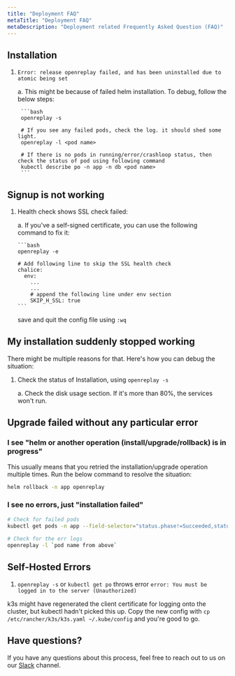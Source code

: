 ```yaml
---
title: "Deployment FAQ"
metaTitle: "Deployment FAQ"
metaDescription: "Deployment related Frequently Asked Question (FAQ)"
---
```


## Installation

1. `Error: release openreplay failed, and has been uninstalled due to atomic being set`

    a. This might be because of failed helm installation. To debug, follow the below steps:

        ```bash
        openreplay -s

        # If you see any failed pods, check the log. it should shed some light.
        openreplay -l <pod name>

        # If there is no pods in running/error/crashloop status, then check the status of pod using following command
        kubectl describe po -n app -n db <pod name>
        ```

## Signup is not working

1. Health check shows SSL check failed:
  
   a. If you've a self-signed certificate, you can use the following command to fix it:

       ```bash
       openreplay -e

       # Add following line to skip the SSL health check
       chalice:
         env:
           ...
           ...
           # append the following line under env section
           SKIP_H_SSL: true
       ```

    save and quit the config file using `:wq`
    

## My installation suddenly stopped working
   
There might be multiple reasons for that. Here's how you can debug the situation:

1. Check the status of Installation, using `openreplay -s`

    a. Check the disk usage section. If it's more than 80%, the services won't run.

## Upgrade failed without any particular error
   
### I see "helm or another operation (install/upgrade/rollback) is in progress"

This usually means that you retried the installation/upgrade operation multiple times. Run the below command to resolve the situation:

```bash
helm rollback -n app openreplay
```

### I see no errors, just "installation failed"

```bash
# Check for failed pods
kubectl get pods -n app --field-selector="status.phase!=Succeeded,status.phase!=Running" -o custom-columns="POD:metadata.name"
        
# Check for the err logs
openreplay -l `pod name from above`
 ```

## Self-Hosted Errors

1. `openreplay -s` or `kubectl get po` throws error `error: You must be logged in to the server (Unauthorized)`

  k3s might have regenerated the client certificate for logging onto the cluster, but kubectl hadn't picked this up.
	Copy the new config with `cp /etc/rancher/k3s/k3s.yaml ~/.kube/config` and you're good to go.


## Have questions?
If you have any questions about this process, feel free to reach out to us on our [Slack](https://slack.openreplay.com) channel.
